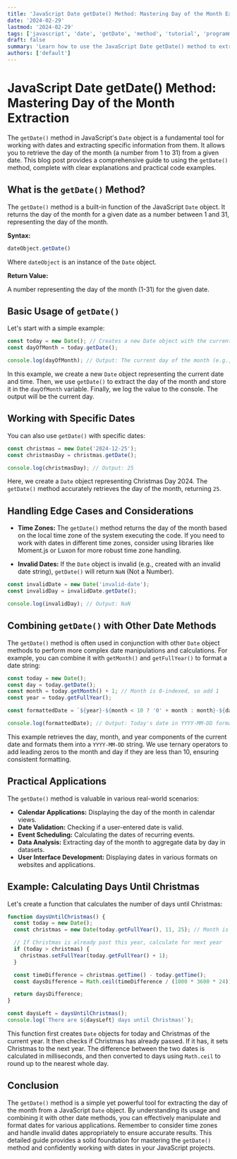 ```yaml
---
title: 'JavaScript Date getDate() Method: Mastering Day of the Month Extraction'
date: '2024-02-29'
lastmod: '2024-02-29'
tags: ['javascript', 'date', 'getDate', 'method', 'tutorial', 'programming', 'web development']
draft: false
summary: 'Learn how to use the JavaScript Date getDate() method to extract the day of the month (1-31) from a Date object. Includes practical examples and explanations.'
authors: ['default']
---
```


# JavaScript Date getDate() Method: Mastering Day of the Month Extraction

The `getDate()` method in JavaScript's `Date` object is a fundamental tool for working with dates and extracting specific information from them. It allows you to retrieve the day of the month (a number from 1 to 31) from a given date. This blog post provides a comprehensive guide to using the `getDate()` method, complete with clear explanations and practical code examples.

## What is the `getDate()` Method?

The `getDate()` method is a built-in function of the JavaScript `Date` object. It returns the day of the month for a given date as a number between 1 and 31, representing the day of the month.

**Syntax:**

```javascript
dateObject.getDate()
```

Where `dateObject` is an instance of the `Date` object.

**Return Value:**

A number representing the day of the month (1-31) for the given date.

## Basic Usage of `getDate()`

Let's start with a simple example:

```javascript
const today = new Date(); // Creates a new Date object with the current date and time
const dayOfMonth = today.getDate();

console.log(dayOfMonth); // Output: The current day of the month (e.g., 29)
```

In this example, we create a new `Date` object representing the current date and time. Then, we use `getDate()` to extract the day of the month and store it in the `dayOfMonth` variable.  Finally, we log the value to the console.  The output will be the current day.

## Working with Specific Dates

You can also use `getDate()` with specific dates:

```javascript
const christmas = new Date('2024-12-25');
const christmasDay = christmas.getDate();

console.log(christmasDay); // Output: 25
```

Here, we create a `Date` object representing Christmas Day 2024.  The `getDate()` method accurately retrieves the day of the month, returning `25`.

## Handling Edge Cases and Considerations

*   **Time Zones:** The `getDate()` method returns the day of the month based on the local time zone of the system executing the code.  If you need to work with dates in different time zones, consider using libraries like Moment.js or Luxon for more robust time zone handling.

*   **Invalid Dates:** If the `Date` object is invalid (e.g., created with an invalid date string), `getDate()` will return `NaN` (Not a Number).

```javascript
const invalidDate = new Date('invalid-date');
const invalidDay = invalidDate.getDate();

console.log(invalidDay); // Output: NaN
```

## Combining `getDate()` with Other Date Methods

The `getDate()` method is often used in conjunction with other `Date` object methods to perform more complex date manipulations and calculations. For example, you can combine it with `getMonth()` and `getFullYear()` to format a date string:

```javascript
const today = new Date();
const day = today.getDate();
const month = today.getMonth() + 1; // Month is 0-indexed, so add 1
const year = today.getFullYear();

const formattedDate = `${year}-${month < 10 ? '0' + month : month}-${day < 10 ? '0' + day : day}`;

console.log(formattedDate); // Output: Today's date in YYYY-MM-DD format (e.g., 2024-02-29)
```

This example retrieves the day, month, and year components of the current date and formats them into a `YYYY-MM-DD` string.  We use ternary operators to add leading zeros to the month and day if they are less than 10, ensuring consistent formatting.

## Practical Applications

The `getDate()` method is valuable in various real-world scenarios:

*   **Calendar Applications:**  Displaying the day of the month in calendar views.
*   **Date Validation:**  Checking if a user-entered date is valid.
*   **Event Scheduling:**  Calculating the dates of recurring events.
*   **Data Analysis:** Extracting day of the month to aggregate data by day in datasets.
*   **User Interface Development:** Displaying dates in various formats on websites and applications.

## Example: Calculating Days Until Christmas

Let's create a function that calculates the number of days until Christmas:

```javascript
function daysUntilChristmas() {
  const today = new Date();
  const christmas = new Date(today.getFullYear(), 11, 25); // Month is 0-indexed (December is 11)

  // If Christmas is already past this year, calculate for next year
  if (today > christmas) {
    christmas.setFullYear(today.getFullYear() + 1);
  }

  const timeDifference = christmas.getTime() - today.getTime();
  const daysDifference = Math.ceil(timeDifference / (1000 * 3600 * 24));

  return daysDifference;
}

const daysLeft = daysUntilChristmas();
console.log(`There are ${daysLeft} days until Christmas!`);
```

This function first creates `Date` objects for today and Christmas of the current year. It then checks if Christmas has already passed.  If it has, it sets Christmas to the next year. The difference between the two dates is calculated in milliseconds, and then converted to days using `Math.ceil` to round up to the nearest whole day.

## Conclusion

The `getDate()` method is a simple yet powerful tool for extracting the day of the month from a JavaScript `Date` object. By understanding its usage and combining it with other date methods, you can effectively manipulate and format dates for various applications. Remember to consider time zones and handle invalid dates appropriately to ensure accurate results. This detailed guide provides a solid foundation for mastering the `getDate()` method and confidently working with dates in your JavaScript projects.
